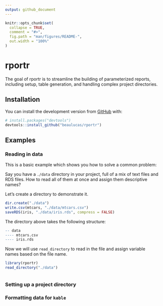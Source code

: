 ```yaml
---
output: github_document
---
```


<!-- README.md is generated from README.Rmd. Please edit that file -->

```r
knitr::opts_chunk$set(
  collapse = TRUE,
  comment = "#>",
  fig.path = "man/figures/README-",
  out.width = "100%"
)
```
# rportr

<!-- badges: start -->
<!-- badges: end -->

The goal of rportr is to streamline the building of parameterized reports, including setup, table generation, and handling complex project directories.

## Installation

You can install the development version from [GitHub](https://github.com/) with:

``` r
# install.packages("devtools")
devtools::install_github("beaulucas/rportr")
```
## Examples

### Reading in data

This is a basic example which shows you how to solve a common problem:

Say you have a `./data` directory in your project, full of a mix of text files and RDS files. How to read all of them at once and assign them descriptive names?

Let's create a directory to demonstrate it.

```r
dir.create("./data")
write.csv(mtcars, "./data/mtcars.csv")
saveRDS(iris, "./data/iris.rds", compress = FALSE)
```

The directory above takes the following structure:

```r
-- data
---- mtcars.csv
---- iris.rds
```

Now we will use `read_directory` to read in the file and assign variable names based on the file name.

```r
library(rportr)
read_directory("./data")
```

```r


```

### Setting up a project directory



### Formatting data for `kable`
